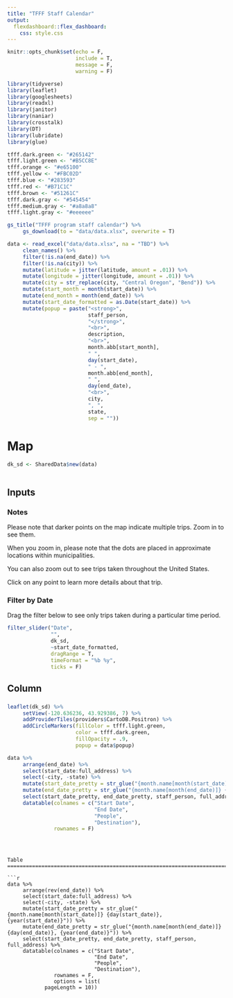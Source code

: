 ```yaml
---
title: "TFFF Staff Calendar"
output: 
  flexdashboard::flex_dashboard:
    css: style.css
---
```


```r
knitr::opts_chunk$set(echo = F,
                      include = T,
                      message = F,
                      warning = F)

library(tidyverse)
library(leaflet)
library(googlesheets)
library(readxl)
library(janitor)
library(naniar)
library(crosstalk)
library(DT)
library(lubridate)
library(glue)


```

```r

tfff.dark.green <- "#265142"
tfff.light.green <- "#B5CC8E"
tfff.orange <- "#e65100"
tfff.yellow <- "#FBC02D"
tfff.blue <- "#283593"
tfff.red <- "#B71C1C"
tfff.brown <- "#51261C"
tfff.dark.gray <- "#545454"
tfff.medium.gray <- "#a8a8a8"
tfff.light.gray <- "#eeeeee"

```



```r
gs_title("TFFF program staff calendar") %>%
     gs_download(to = "data/data.xlsx", overwrite = T)

data <- read_excel("data/data.xlsx", na = "TBD") %>% 
     clean_names() %>% 
     filter(!is.na(end_date)) %>% 
     filter(!is.na(city)) %>% 
     mutate(latitude = jitter(latitude, amount = .01)) %>% 
     mutate(longitude = jitter(longitude, amount = .01)) %>% 
     mutate(city = str_replace(city, "Central Oregon", "Bend")) %>% 
     mutate(start_month = month(start_date)) %>% 
     mutate(end_month = month(end_date)) %>% 
     mutate(start_date_formatted = as.Date(start_date)) %>% 
     mutate(popup = paste("<strong>",
                          staff_person,
                          "</strong>",
                          "<br>",
                          description,
                          "<br>",
                          month.abb[start_month],
                          " ",
                          day(start_date),
                          " - ",
                          month.abb[end_month],
                          " ",
                          day(end_date),
                          "<br>",
                          city,
                          ", ",
                          state,
                          sep = ""))


```


Map
=======================================================================
```r

dk_sd <- SharedData$new(data)



```

Inputs {.sidebar}
-------------------------------------

### Notes

Please note that darker points on the map indicate multiple trips. Zoom in to see them. 

When you zoom in, please note that the dots are placed in approximate locations within municipalities. 

You can also zoom out to see trips taken throughout the United States.

Click on any point to learn more details about that trip.

### Filter by Date

Drag the filter below to see only trips taken during a particular time period.

```r
filter_slider("Date", 
              "", 
              dk_sd, 
              ~start_date_formatted, 
              dragRange = T,
              timeFormat = "%b %y",
              ticks = F)
```

Column
-------------------------------------
### 

```r
leaflet(dk_sd) %>%
     setView(-120.636236, 43.929386, 7) %>% 
     addProviderTiles(providers$CartoDB.Positron) %>%
     addCircleMarkers(fillColor = tfff.light.green,
                      color = tfff.dark.green,
                      fillOpacity = .9,
                      popup = data$popup)


```

```r



data %>% 
     arrange(end_date) %>% 
     select(start_date:full_address) %>% 
     select(-city, -state) %>% 
     mutate(start_date_pretty = str_glue("{month.name[month(start_date)]} {day(start_date)}, {year(start_date)}")) %>% 
     mutate(end_date_pretty = str_glue("{month.name[month(end_date)]} {day(end_date)}, {year(end_date)}")) %>% 
     select(start_date_pretty, end_date_pretty, staff_person, full_address) %>% 
     datatable(colnames = c("Start Date",
                            "End Date",
                            "People",
                            "Destination"),
               rownames = F)
     
```
```


Table
=======================================================================

```r


data %>% 
     arrange(rev(end_date)) %>% 
     select(start_date:full_address) %>% 
     select(-city, -state) %>% 
     mutate(start_date_pretty = str_glue("{month.name[month(start_date)]} {day(start_date)}, {year(start_date)}")) %>% 
     mutate(end_date_pretty = str_glue("{month.name[month(end_date)]} {day(end_date)}, {year(end_date)}")) %>% 
     select(start_date_pretty, end_date_pretty, staff_person, full_address) %>% 
     datatable(colnames = c("Start Date",
                            "End Date",
                            "People",
                            "Destination"),
               rownames = F,
               options = list(
            pageLength = 10))
     
```


